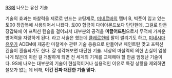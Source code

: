 [[9S]]에 나오는 유산 기술

기술의 효과는 마찰력을 제로로 만드는 코팅제로, [[미네르바]]의 멤버 B, 빅풋이 입고 있는 토00 장갑복에 사용되어서 나왔다.
토00 합금이 다이아몬드보다 단단한데, 그걸로 만든 장갑복에 이 프릭션 캔슬을 걸어놔서 대부분의 공격을 '''미끌어뜨림'''으로서 무적에 가까운 방어력을 자랑하게 된다.
라고 서술은 했는데 [[클레르]]한테 팔이 썰리기도 하고, [[미네시마 유우]]가 ADEM에 제공한 마찰계수 관련 기술 응용으로 만들어낸 페인트탄 맞고 프릭션 캔슬이 캔슬되기도 한다. 잘 생각해보면 대단한 기술. 세상의 마찰력의 의한 손실이 엄청나게 많은데 이런 걸 개발하게 되면 전 세계의 기계를 교체해야 할 만큼 엄청난 기술이다. 9S에 나오는 대부분의 기술이 현실적이거나 실용적인 이유로 특정 상황을 제외하면 쓸모가 없는 데 비해, '''이건 진짜 대단한 기술 맞다.'''


